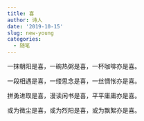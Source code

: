 ```yaml
---
title: 喜
author: 诗人
date: '2019-10-15'
slug: new-young
categories:
  - 随笔
---
```


一抹朝阳是喜，一碗热粥是喜，一杯咖啡亦是喜。

一段相遇是喜，一缕思念是喜，一丝惆怅亦是喜。

拼勇进取是喜，漫读闲书是喜，平平庸庸亦是喜。

或为微尘是喜，或为烈阳是喜，或为飘絮亦是喜。
